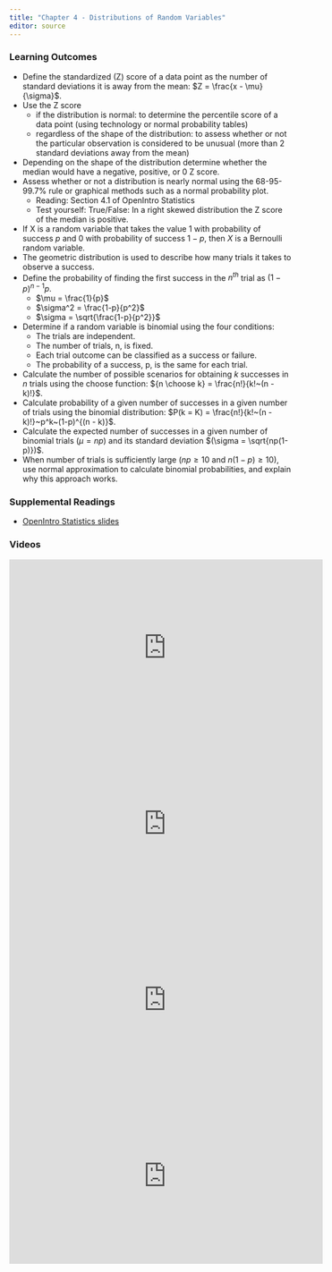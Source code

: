 ```yaml
---
title: "Chapter 4 - Distributions of Random Variables"
editor: source
---
```


<!-- 
See issue with underscores in MathJax equations here: https://gohugo.io/content-management/formats/#issues-with-markdown
The solution, put backticks (`) around the LaTeX equation
-->

<script type="text/x-mathjax-config">
MathJax.Hub.Config({
  tex2jax: {
    inlineMath: [['$','$'], ['\\(','\\)']],
    displayMath: [['$$','$$'], ['\[','\]']],
    processEscapes: true,
    processEnvironments: true,
    skipTags: ['script', 'noscript', 'style', 'textarea', 'pre'],
    TeX: { equationNumbers: { autoNumber: "AMS" },
         extensions: ["AMSmath.js", "AMSsymbols.js"] }
  }
});
</script>

<script type="text/javascript" async src="https://cdnjs.cloudflare.com/ajax/libs/mathjax/2.7.1/MathJax.js?config=TeX-MML-AM_CHTML">
</script>


### Learning Outcomes

* Define the standardized (Z) score of a data point as the number of standard deviations it is away from the mean: $Z = \frac{x - \mu}{\sigma}$.
* Use the Z score 
	* if the distribution is normal: to determine the percentile score of a data point (using technology or normal probability tables)
	* regardless of the shape of the distribution: to assess whether or not the particular observation is considered to be unusual (more than 2 standard deviations away from the mean) 
* Depending on the shape of the distribution determine whether the median would have a negative, positive, or 0 Z score.
* Assess whether or not a distribution is nearly normal using the 68-95-99.7\% rule or graphical methods such as a normal probability plot.
	* Reading: Section 4.1 of OpenIntro Statistics
	* Test yourself: True/False: In a right skewed distribution the Z score of the median is positive.
* If X is a random variable that takes the value 1 with probability of success $p$ and 0 with probability of success $1-p$, then $X$ is a Bernoulli random variable.
* The geometric distribution is used to describe how many trials it takes to observe a success.
* Define the probability of finding the first success in the $n^{th}$ trial as $(1-p)^{n-1}p$.
	* $\mu = \frac{1}{p}$
	* $\sigma^2 = \frac{1-p}{p^2}$
	* $\sigma = \sqrt{\frac{1-p}{p^2}}$
* Determine if a random variable is binomial using the four conditions:
	* The trials are independent. 
	* The number of trials, n, is fixed. 
	* Each trial outcome can be classified as a success or failure. 
	* The probability of a success, p, is the same for each trial. 
* Calculate the number of possible scenarios for obtaining $k$ successes in $n$ trials using the choose function: ${n \choose k} = \frac{n!}{k!~(n - k)!}$.
* Calculate probability of a given number of successes in a given number of trials using the binomial distribution: $P(k = K) = \frac{n!}{k!~(n - k)!}~p^k~(1-p)^{(n - k)}$. 
* Calculate the expected number of successes in a given number of binomial trials $(\mu = np)$ and its standard deviation $(\sigma = \sqrt{np(1-p)})$.
* When number of trials is sufficiently large ($np \ge 10$ and $n(1-p) \ge 10$), use normal approximation to calculate binomial probabilities, and explain why this approach works.


### Supplemental Readings

* [OpenIntro Statistics slides](https://github.com/jbryer/DATA606Fall2020/blob/master/Slides/OpenIntro/chp4.pdf)

### Videos

<iframe width="560" height="315" src="https://www.youtube.com/embed/S_p5D-YXLS4" frameborder="0" allow="accelerometer; autoplay; encrypted-media; gyroscope; picture-in-picture" allowfullscreen></iframe>

<iframe width="560" height="315" src="https://www.youtube.com/embed/smJBsZ4YQZw" frameborder="0" allow="accelerometer; autoplay; encrypted-media; gyroscope; picture-in-picture" allowfullscreen></iframe>

<iframe width="560" height="315" src="https://www.youtube.com/embed/tKmyzhvgudw" frameborder="0" allow="accelerometer; autoplay; encrypted-media; gyroscope; picture-in-picture" allowfullscreen></iframe>

<iframe width="560" height="315" src="https://www.youtube.com/embed/VvksxAZAlrQ" frameborder="0" allow="accelerometer; autoplay; encrypted-media; gyroscope; picture-in-picture" allowfullscreen></iframe>



